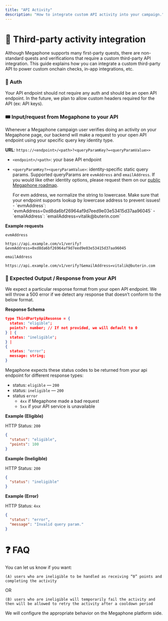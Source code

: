```yaml
---
title: "API Activity"
description: "How to integrate custom API activity into your campaign."
---
```


# 🤝 Third-party activity integration

<Note>
  Although Megaphone supports many first-party quests, there are non-standard quests and verifications that require a custom third-party API integration. This guide explains how you can integrate a custom third-party API to power custom onchain checks, in-app integrations, etc.
</Note>

### 🔑 Auth

Your API endpoint should not require any auth and should be an open API endpoint. In the future, we plan to allow custom headers required for the API (ex: API keys).

### 🎟️ Input/request from Megaphone to your API

<Tip>
  Whenever a Megaphone campaign user verifies doing an activity on your Megaphone page, our backend will make a request to your open API endpoint using your specific query key identity type.
</Tip>

**URL**: `https://<endpoint>/<path>?<queryParamKey?=<queryParamValue>>`

- `<endpoint>/<path>`: your base API endpoint
- `<queryParamKey?><queryParamValue>`: identity-specific static query params. Supported queryParams are `evmAddress` and `emailAddress`. If you would like other identity options, please request them on our [public Megaphone roadmap](https://megaphone.canny.io/).

  <Danger>
    For evm address, we normalize the string to lowercase. Make sure that your endpoint supports lookup by lowercase address to prevent issues!
  </Danger>
  - `evmAddress`:  `evmAddress=0xd8da6bf26964af9d7eed9e03e53415d37aa96045`
  - `emailAddress`: `emailAddress=vitalik@buterin.com`

**Example requests**

`evmAddress`

```
https://api.example.com/v1/verify?&evmAddress=0xd8da6bf26964af9d7eed9e03e53415d37aa96045
```

`emailAddress`

```
https://api.example.com/v1/verify?&emailAddress=vitalik@buterin.com
```

### 🚪 Expected Output / Response from your API

<Warning>
  We expect a particular response format from your open API endpoint. We will
  throw a 500 error if we detect any response that doesn’t conform to the below
  format.
</Warning>

**Response Schema**

```json
type ThirdPartyApiResonse = {
  status: "eligible";
  points?: number; // If not provided, we will default to 0
} | {
  status: "ineligible";
} |
{
  status: "error";
  message: string;
}
```

Megaphone expects these status codes to be returned from your api endpoint for different response types:

- status: `eligible` — `200`
- status: `ineligible` — `200`
- status `error`
  - `4xx` if Megaphone made a bad request
  - `5xx` if your API service is unavailable

**Example (Eligible)**

HTTP Status: `200`

```json
{
  "status": "eligible",
  "points": 100
}
```

**Example (Ineligible)**

HTTP Status: `200`

```json
{
  "status": "ineligible"
}
```

**Example (Error)**

HTTP Status: `4xx`

```json
{
  "status": "error",
  "message": "Invalid query param."
}
```

# ❓ FAQ

<Accordion title="What happens when a user is marked ineligible?">
  You can let us know if you want:

  `(A) users who are ineligible to be handled as receiving “0” points and completing the activity`

  OR

  `(B) users who are ineligible will temporarily fail the activity and then will be allowed to retry the activity after a cooldown period`

  We will configure the appropriate behavior on the Megaphone platform side.
</Accordion>